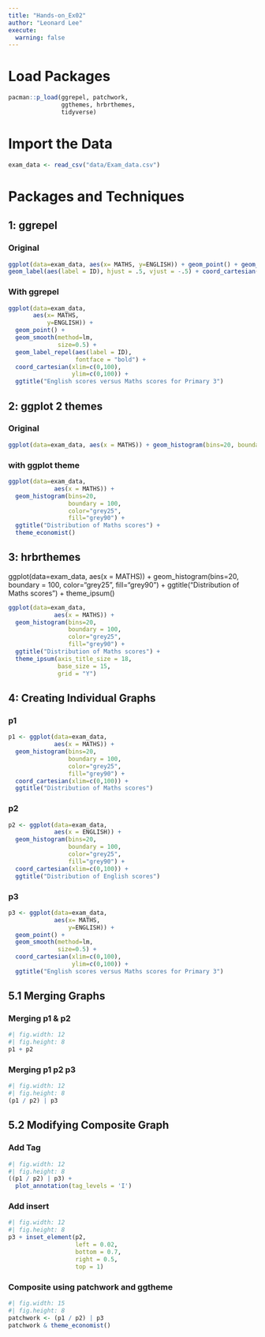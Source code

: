 ```yaml
---
title: "Hands-on_Ex02"
author: "Leonard Lee"
execute:
  warning: false
---
```


# Load Packages

```r
pacman::p_load(ggrepel, patchwork,
               ggthemes, hrbrthemes,
               tidyverse)
```

# Import the Data

```r

exam_data <- read_csv("data/Exam_data.csv")

```

# Packages and Techniques

## 1: ggrepel

::: panel-tabset 

### Original
```r
ggplot(data=exam_data, aes(x= MATHS, y=ENGLISH)) + geom_point() + geom_smooth(method=lm, size=0.5) +
geom_label(aes(label = ID), hjust = .5, vjust = -.5) + coord_cartesian(xlim=c(0,100), ylim=c(0,100)) + ggtitle("English scores versus Maths scores for Primary 3")
```

### With ggrepel

```r
ggplot(data=exam_data, 
       aes(x= MATHS, 
           y=ENGLISH)) +
  geom_point() +
  geom_smooth(method=lm, 
              size=0.5) +  
  geom_label_repel(aes(label = ID), 
                   fontface = "bold") +
  coord_cartesian(xlim=c(0,100),
                  ylim=c(0,100)) +
  ggtitle("English scores versus Maths scores for Primary 3")
```

:::

## 2: ggplot 2 themes

::: panel-tabset

### Original

```r
ggplot(data=exam_data, aes(x = MATHS)) + geom_histogram(bins=20, boundary = 100, color="grey25", fill="grey90") + theme_gray() + ggtitle("Distribution of Maths scores")
```

### with ggplot theme
```r
ggplot(data=exam_data, 
             aes(x = MATHS)) +
  geom_histogram(bins=20, 
                 boundary = 100,
                 color="grey25", 
                 fill="grey90") +
  ggtitle("Distribution of Maths scores") +
  theme_economist()
```

:::

## 3: hrbrthemes

ggplot(data=exam_data, aes(x = MATHS)) + geom_histogram(bins=20, boundary = 100, color="grey25", fill="grey90") + ggtitle("Distribution of Maths scores") + theme_ipsum()

```r
ggplot(data=exam_data, 
             aes(x = MATHS)) +
  geom_histogram(bins=20, 
                 boundary = 100,
                 color="grey25", 
                 fill="grey90") +
  ggtitle("Distribution of Maths scores") +
  theme_ipsum(axis_title_size = 18,
              base_size = 15,
              grid = "Y")
```

## 4: Creating Individual Graphs

::: panel-tabset
### p1
```r
p1 <- ggplot(data=exam_data, 
             aes(x = MATHS)) +
  geom_histogram(bins=20, 
                 boundary = 100,
                 color="grey25", 
                 fill="grey90") + 
  coord_cartesian(xlim=c(0,100)) +
  ggtitle("Distribution of Maths scores")
```

### p2
```r
p2 <- ggplot(data=exam_data, 
             aes(x = ENGLISH)) +
  geom_histogram(bins=20, 
                 boundary = 100,
                 color="grey25", 
                 fill="grey90") +
  coord_cartesian(xlim=c(0,100)) +
  ggtitle("Distribution of English scores")
```

### p3
```r
p3 <- ggplot(data=exam_data, 
             aes(x= MATHS, 
                 y=ENGLISH)) +
  geom_point() +
  geom_smooth(method=lm, 
              size=0.5) +  
  coord_cartesian(xlim=c(0,100),
                  ylim=c(0,100)) +
  ggtitle("English scores versus Maths scores for Primary 3")
```

:::

## 5.1 Merging Graphs

::: panel-tabset

### Merging p1 & p2

```r
#| fig.width: 12
#| fig.height: 8
p1 + p2
```

### Merging p1 p2 p3

```r
#| fig.width: 12
#| fig.height: 8
(p1 / p2) | p3 
```
:::

## 5.2 Modifying Composite Graph

::: panel-tabset

### Add Tag

```r
#| fig.width: 12
#| fig.height: 8
((p1 / p2) | p3) + 
  plot_annotation(tag_levels = 'I')
```

### Add insert

```r
#| fig.width: 12
#| fig.height: 8
p3 + inset_element(p2, 
                   left = 0.02, 
                   bottom = 0.7, 
                   right = 0.5, 
                   top = 1)
```

### Composite using patchwork and ggtheme

```r
#| fig.width: 15
#| fig.height: 8
patchwork <- (p1 / p2) | p3
patchwork & theme_economist()
```
:::
